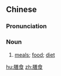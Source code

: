 ==Chinese==
{{zh-forms}}

===Pronunciation===
{{zh-pron
|m=shànshí
|c=sin6 sik6
|mn=qz,xm,zz:siān-si̍t
|cat=n
}}

===Noun===
{{zh-noun}}

# [[meals]]; [[food]]; [[diet]]
#: {{zh-x|膳食纖維|'''dietary''' fibre}}

[[hu:膳食]]
[[zh:膳食]]